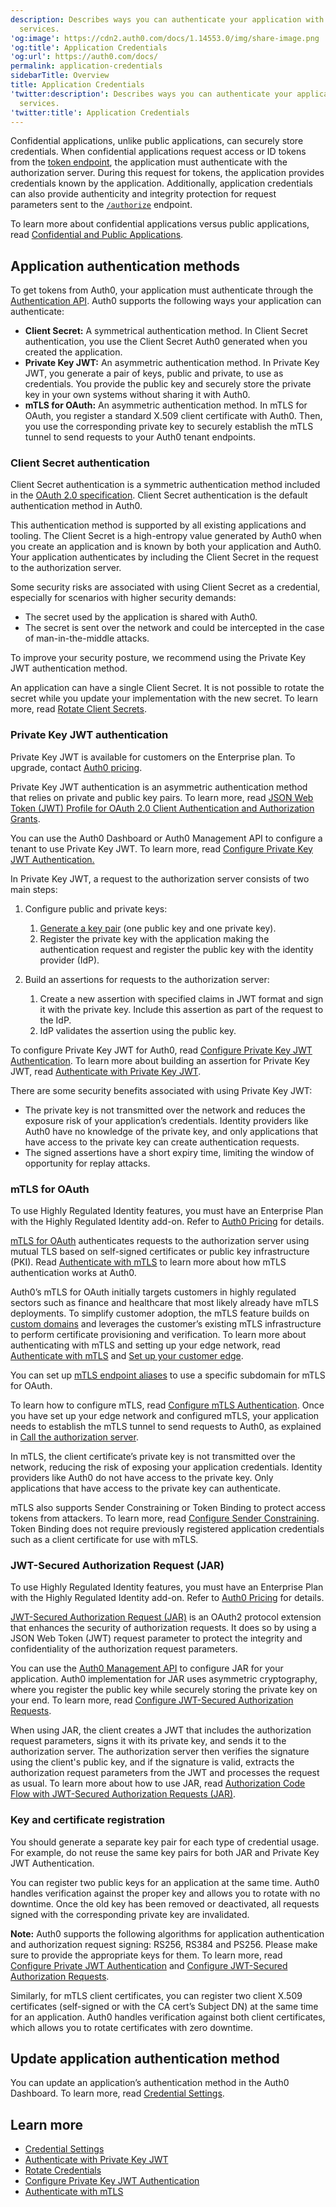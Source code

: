 ```yaml
---
description: Describes ways you can authenticate your application with Auth0
  services.
'og:image': https://cdn2.auth0.com/docs/1.14553.0/img/share-image.png
'og:title': Application Credentials
'og:url': https://auth0.com/docs/
permalink: application-credentials
sidebarTitle: Overview
title: Application Credentials
'twitter:description': Describes ways you can authenticate your application with Auth0
  services.
'twitter:title': Application Credentials
---
```

Confidential applications, unlike public applications, can securely store credentials. When confidential applications request access or <Tooltip tip="ID Token: Credential meant for the client itself, rather than for accessing a resource." cta="View Glossary" href="/glossary?term=ID+tokens">ID tokens</Tooltip> from the [token endpoint](https://auth0.com/docs/api/authentication#get-token), the application must authenticate with the <Tooltip tip="ID Token: Credential meant for the client itself, rather than for accessing a resource." cta="View Glossary" href="/glossary?term=authorization+server">authorization server</Tooltip>. During this request for tokens, the application provides credentials known by the application. Additionally, application credentials can also provide authenticity and integrity protection for request parameters sent to the [`/authorize`](https://auth0.com/docs/api/authentication#authorize-application) endpoint.

To learn more about confidential applications versus public applications, read [Confidential and Public Applications](/get-started/applications/confidential-and-public-applications).

## Application authentication methods

To get tokens from Auth0, your application must authenticate through the [Authentication API](https://auth0.com/docs/api/authentication). Auth0 supports the following ways your application can authenticate:

* **<Tooltip tip="Client Secret: Secret used by a client (application) to authenticate with the Authorization Server; it should be known to only the client and the Authorization Server and must be sufficiently random to not be guessable." cta="View Glossary" href="/glossary?term=Client+Secret">Client Secret</Tooltip>:** A symmetrical authentication method. In Client Secret authentication, you use the Client Secret Auth0 generated when you created the application.
* **Private Key <Tooltip tip="JSON Web Token (JWT): Standard ID Token format (and often Access Token format) used to represent claims securely between two parties." cta="View Glossary" href="/glossary?term=JWT">JWT</Tooltip>:** An asymmetric authentication method. In Private Key JWT, you generate a pair of keys, public and private, to use as credentials. You provide the public key and securely store the private key in your own systems without sharing it with Auth0.
* **mTLS for <Tooltip tip="OAuth 2.0: Authorization framework that defines authorization protocols and workflows." cta="View Glossary" href="/glossary?term=OAuth">OAuth</Tooltip>:** An asymmetric authentication method. In mTLS for OAuth, you register a standard X.509 client certificate with Auth0. Then, you use the corresponding private key to securely establish the mTLS tunnel to send requests to your Auth0 tenant endpoints.

### Client Secret authentication

Client Secret authentication is a symmetric authentication method included in the [OAuth 2.0 specification](https://www.rfc-editor.org/rfc/rfc6749#section-2.3). Client Secret authentication is the default authentication method in Auth0.

This authentication method is supported by all existing applications and tooling. The Client Secret is a high-entropy value generated by Auth0 when you create an application and is known by both your application and Auth0. Your application authenticates by including the Client Secret in the request to the authorization server.

Some security risks are associated with using Client Secret as a credential, especially for scenarios with higher security demands:

* The secret used by the application is shared with Auth0.
* The secret is sent over the network and could be intercepted in the case of man-in-the-middle attacks.

<Warning>

To ​​improve your security posture, we recommend using the Private Key JWT authentication method.

</Warning>

An application can have a single Client Secret. It is not possible to rotate the secret while you update your implementation with the new secret. To learn more, read [Rotate Client Secrets](/get-started/applications/rotate-client-secret).

### Private Key JWT authentication

<Callout icon="file-lines" color="#0EA5E9" iconType="regular">

Private Key JWT is available for customers on the Enterprise plan. To upgrade, contact [Auth0 pricing](https://auth0.com/pricing/).

</Callout>

Private Key JWT authentication is an asymmetric authentication method that relies on private and public key pairs. To learn more, read [JSON Web Token (JWT) Profile for OAuth 2.0 Client Authentication and Authorization Grants](http://tools.ietf.org/html/draft-ietf-oauth-jwt-bearer).

You can use the <Tooltip tip="Auth0 Dashboard: Auth0's main product to configure your services." cta="View Glossary" href="/glossary?term=Auth0+Dashboard">Auth0 Dashboard</Tooltip> or Auth0 <Tooltip tip="Auth0 Dashboard: Auth0's main product to configure your services." cta="View Glossary" href="/glossary?term=Management+API">Management API</Tooltip> to configure a tenant to use Private Key JWT. To learn more, read [Configure Private Key JWT Authentication.](/get-started/applications/configure-private-key-jwt)

In Private Key JWT, a request to the authorization server consists of two main steps:

1. Configure public and private keys:

   1. [Generate a key pair](/secure/application-credentials/generate-rsa-key-pair) (one public key and one private key).
   2. Register the private key with the application making the authentication request and register the public key with the identity provider (IdP).
2. Build an assertions for requests to the authorization server:

   1. Create a new assertion with specified claims in JWT format and sign it with the private key. Include this assertion as part of the request to the IdP.
   2. IdP validates the assertion using the public key.

To configure Private Key JWT for Auth0, read [Configure Private Key JWT Authentication](/get-started/applications/configure-private-key-jwt). To learn more about building an assertion for Private Key JWT, read [Authenticate with Private Key JWT](/get-started/authentication-and-authorization-flow/authenticate-with-private-key-jwt).

There are some security benefits associated with using Private Key JWT:

* The private key is not transmitted over the network and reduces the exposure risk of your application’s credentials. <Tooltip tip="Identity Provider (IdP): Service that stores and manages digital identities." cta="View Glossary" href="/glossary?term=Identity+providers">Identity providers</Tooltip> like Auth0 have no knowledge of the private key, and only applications that have access to the private key can create authentication requests.
* The signed assertions have a short expiry time, limiting the window of opportunity for replay attacks.

### mTLS for OAuth

<Callout icon="file-lines" color="#0EA5E9" iconType="regular">

To use Highly Regulated Identity features, you must have an Enterprise Plan with the Highly Regulated Identity add-on. Refer to [Auth0 Pricing](https://auth0.com/pricing/) for details.

</Callout>

[mTLS for OAuth](https://www.rfc-editor.org/rfc/rfc8705) authenticates requests to the authorization server using mutual TLS based on self-signed certificates or public key infrastructure (PKI). Read [Authenticate with mTLS](/get-started/authentication-and-authorization-flow/authenticate-with-mtls) to learn more about how mTLS authentication works at Auth0.

Auth0’s mTLS for OAuth initially targets customers in highly regulated sectors such as finance and healthcare that most likely already have mTLS deployments. To simplify customer adoption, the mTLS feature builds on [custom domains](/customize/custom-domains) and leverages the customer’s existing mTLS infrastructure to perform certificate provisioning and verification. To learn more about authenticating with mTLS and setting up your edge network, read [Authenticate with mTLS](/get-started/authentication-and-authorization-flow/authenticate-with-mtls) and [Set up your customer edge](/get-started/applications/configure-mtls/set-up-the-customer-edge).

<Callout icon="file-lines" color="#0EA5E9" iconType="regular">

You can set up [mTLS endpoint aliases](/get-started/applications/configure-mtls/configure-mtls-for-a-tenant#enable-mtls-endpoint-aliases) to use a specific subdomain for mTLS for OAuth.

</Callout>

To learn how to configure mTLS, read [Configure mTLS Authentication](/get-started/applications/configure-mtls). Once you have set up your edge network and configured mTLS, your application needs to establish the mTLS tunnel to send requests to Auth0, as explained in [Call the authorization server](/get-started/authentication-and-authorization-flow/authenticate-with-mtls#call-the-authorization-server).

In mTLS, the client certificate’s private key is not transmitted over the network, reducing the risk of exposing your application credentials. Identity providers like Auth0 do not have access to the private key. Only applications that have access to the private key can authenticate.

<Callout icon="file-lines" color="#0EA5E9" iconType="regular">

mTLS also supports Sender Constraining or Token Binding to protect access tokens from attackers. To learn more, read [Configure Sender Constraining](/secure/sender-constraining/configure-sender-constraining). Token Binding does not require previously registered application credentials such as a client certificate for use with mTLS.

</Callout>

### JWT-Secured Authorization Request (JAR)

<Callout icon="file-lines" color="#0EA5E9" iconType="regular">

To use Highly Regulated Identity features, you must have an Enterprise Plan with the Highly Regulated Identity add-on. Refer to [Auth0 Pricing](https://auth0.com/pricing/) for details.

</Callout>

[JWT-Secured Authorization Request (JAR)](https://datatracker.ietf.org/doc/rfc9101/) is an OAuth2 protocol extension that enhances the security of authorization requests. It does so by using a JSON Web Token (JWT) request parameter to protect the integrity and confidentiality of the authorization request parameters.

You can use the [Auth0 Management API](https://auth0.com/docs/api/management/v2) to configure JAR for your application. Auth0 implementation for JAR uses asymmetric cryptography, where you register the public key while securely storing the private key on your end. To learn more, read [Configure JWT-Secured Authorization Requests](/get-started/applications/configure-jar).

When using JAR, the client creates a JWT that includes the authorization request parameters, signs it with its private key, and sends it to the authorization server. The authorization server then verifies the signature using the client's public key, and if the signature is valid, extracts the authorization request parameters from the JWT and processes the request as usual. To learn more about how to use JAR, read [Authorization Code Flow with JWT-Secured Authorization Requests (JAR)](/get-started/authentication-and-authorization-flow/authorization-code-flow/authorization-code-flow-with-jar).

### Key and certificate registration

<Warning>

You should generate a separate key pair for each type of credential usage. For example, do not reuse the same key pairs for both JAR and Private Key JWT Authentication.

</Warning>

You can register two public keys for an application at the same time. Auth0 handles verification against the proper key and allows you to rotate with no downtime. Once the old key has been removed or deactivated, all requests signed with the corresponding private key are invalidated.

**Note:** Auth0 supports the following algorithms for application authentication and authorization request signing: RS256, RS384 and PS256. Please make sure to provide the appropriate keys for them. To learn more, read [Configure Private JWT Authentication](/get-started/applications/configure-private-key-jwt) and [Configure JWT-Secured Authorization Requests](/get-started/authentication-and-authorization-flow/authorization-code-flow/authorization-code-flow-with-jar).

Similarly, for mTLS client certificates, you can register two client X.509 certificates (self-signed or with the CA cert’s Subject DN) at the same time for an application. Auth0 handles verification against both client certificates, which allows you to rotate certificates with zero downtime.

## Update application authentication method

You can update an application’s authentication method in the Auth0 Dashboard. To learn more, read [Credential Settings](/get-started/applications/credentials).

## Learn more

* [Credential Settings](/get-started/applications/credentials)
* [Authenticate with Private Key JWT](/get-started/authentication-and-authorization-flow/authenticate-with-private-key-jwt)
* [Rotate Credentials](/get-started/applications/rotate-credentials)
* [Configure Private Key JWT Authentication](/get-started/applications/configure-private-key-jwt)
* [Authenticate with mTLS](/get-started/authentication-and-authorization-flow/authenticate-with-mtls)